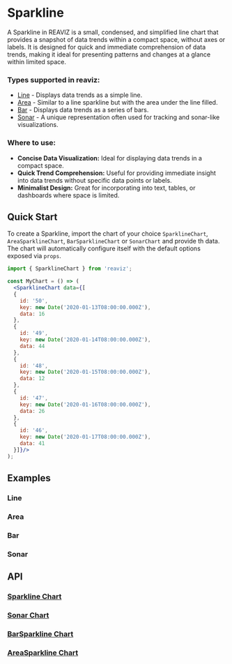 
<Meta of={SparklineStory} />

# Sparkline

A Sparkline in REAVIZ is a small, condensed, and simplified line chart that provides a snapshot of data trends within a compact space, without axes or labels. 
It is designed for quick and immediate comprehension of data trends, making it ideal for presenting patterns and changes at a glance within limited space.

### Types supported in reaviz:
- [Line](/docs/charts/spark-line#line) - Displays data trends as a simple line.
- [Area](/docs/charts/spark-line#area) - Similar to a line sparkline but with the area under the line filled.
- [Bar](/docs/charts/spark-line#bar) - Displays data trends as a series of bars.
- [Sonar](/docs/charts/spark-line#sonar) - A unique representation often used for tracking and sonar-like visualizations.

### Where to use:

- **Concise Data Visualization:** Ideal for displaying data trends in a compact space.
- **Quick Trend Comprehension:** Useful for providing immediate insight into data trends without specific data points or labels.
- **Minimalist Design:** Great for incorporating into text, tables, or dashboards where space is limited.


## Quick Start
To create a Sparkline, import the chart of your choice `SparklineChart`, `AreaSparklineChart`, `BarSparklineChart` or `SonarChart` and
provide th data. The chart will automatically configure itself with the default options exposed via `props`.

```jsx
import { SparklineChart } from 'reaviz';

const MyChart = () => (
  <SparklineChart data={[
  {
    id: '50',
    key: new Date('2020-01-13T08:00:00.000Z'),
    data: 16
  },
  {
    id: '49',
    key: new Date('2020-01-14T08:00:00.000Z'),
    data: 44
  },
  {
    id: '48',
    key: new Date('2020-01-15T08:00:00.000Z'),
    data: 12
  },
  {
    id: '47',
    key: new Date('2020-01-16T08:00:00.000Z'),
    data: 26
  },
  {
    id: '46',
    key: new Date('2020-01-17T08:00:00.000Z'),
    data: 41
  }]}/>
);
```

## Examples

### Line
<ToggleCanvas of={SparklineStory.Line} storybook="charts-sparkline--line" />

### Area
<ToggleCanvas of={SparklineStory.Area} storybook="charts-sparkline--area" />

### Bar
<ToggleCanvas of={SparklineStory.Bar} storybook="charts-sparkline--bar" />

### Sonar
<ToggleCanvas of={SparklineStory.Sonar} storybook="charts-sparkline--sonar" />

## API
### [Sparkline Chart](https://github.com/reaviz/reaviz/blob/master/src/SparklineChart/SparklineChart.tsx)
<PropsTable name="SparklineChart" />

### [Sonar Chart](https://github.com/reaviz/reaviz/blob/master/src/SonarChart/SonarChart.tsx)
<PropsTable name="SonarChart" />

### [BarSparkline Chart](https://github.com/reaviz/reaviz/blob/master/src/BarSparklineChart/BarSparklineChart.tsx)
<PropsTable name="BarSparklineChart" />

### [AreaSparkline Chart](https://github.com/reaviz/reaviz/blob/master/src/AreaSparklineChart/AreaSparklineChart.tsx)
<PropsTable name="AreaSparklineChart" />
